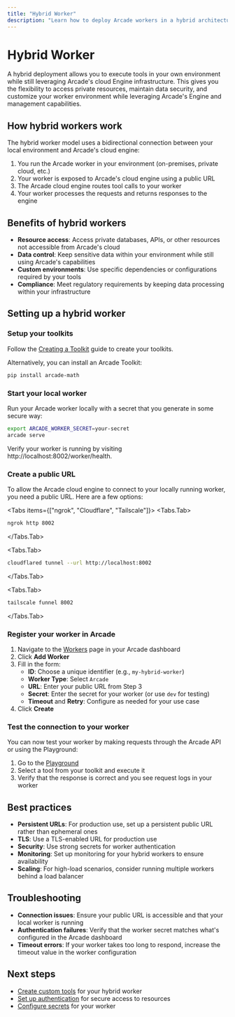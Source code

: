 ```yaml
---
title: "Hybrid Worker"
description: "Learn how to deploy Arcade workers in a hybrid architecture"
---
```



# Hybrid Worker

A hybrid deployment allows you to execute tools in your own environment while still leveraging Arcade's cloud Engine infrastructure. This gives you the flexibility to access private resources, maintain data security, and customize your worker environment while leveraging Arcade's Engine and management capabilities.

## How hybrid workers work

The hybrid worker model uses a bidirectional connection between your local environment and Arcade's cloud engine:

1. You run the Arcade worker in your environment (on-premises, private cloud, etc.)
2. Your worker is exposed to Arcade's cloud engine using a public URL
3. The Arcade cloud engine routes tool calls to your worker
4. Your worker processes the requests and returns responses to the engine

## Benefits of hybrid workers

- **Resource access**: Access private databases, APIs, or other resources not accessible from Arcade's cloud
- **Data control**: Keep sensitive data within your environment while still using Arcade's capabilities
- **Custom environments**: Use specific dependencies or configurations required by your tools
- **Compliance**: Meet regulatory requirements by keeping data processing within your infrastructure

## Setting up a hybrid worker

<Steps>

### Setup your toolkits

Follow the [Creating a Toolkit](/home/build-tools/create-a-mcp-server) guide to create your toolkits.

Alternatively, you can install an Arcade Toolkit:

```sh
pip install arcade-math
```

### Start your local worker

Run your Arcade worker locally with a secret that you generate in some secure way:

```sh
export ARCADE_WORKER_SECRET=your-secret
arcade serve
```

Verify your worker is running by visiting http://localhost:8002/worker/health.

### Create a public URL

To allow the Arcade cloud engine to connect to your locally running worker, you need a public URL. Here are a few options:

<Tabs items={["ngrok", "Cloudflare", "Tailscale"]}>
<Tabs.Tab>

```sh
ngrok http 8002
```

</Tabs.Tab>

<Tabs.Tab>

```sh
cloudflared tunnel --url http://localhost:8002
```

</Tabs.Tab>

<Tabs.Tab>

```sh
tailscale funnel 8002
```

</Tabs.Tab>
</Tabs>

### Register your worker in Arcade

1. Navigate to the [Workers](https://api.arcade.dev/dashboard/workers) page in your Arcade dashboard
1. Click **Add Worker**
1. Fill in the form:
   - **ID**: Choose a unique identifier (e.g., `my-hybrid-worker`)
   - **Worker Type**: Select `Arcade`
   - **URL**: Enter your public URL from Step 3
   - **Secret**: Enter the secret for your worker (or use `dev` for testing)
   - **Timeout** and **Retry**: Configure as needed for your use case
1. Click **Create**

### Test the connection to your worker

You can now test your worker by making requests through the Arcade API or using the Playground:

1. Go to the [Playground](https://api.arcade.dev/dashboard/playground)
1. Select a tool from your toolkit and execute it
1. Verify that the response is correct and you see request logs in your worker

</Steps>

## Best practices

- **Persistent URLs**: For production use, set up a persistent public URL rather than ephemeral ones
- **TLS**: Use a TLS-enabled URL for production use
- **Security**: Use strong secrets for worker authentication
- **Monitoring**: Set up monitoring for your hybrid workers to ensure availability
- **Scaling**: For high-load scenarios, consider running multiple workers behind a load balancer

## Troubleshooting

- **Connection issues**: Ensure your public URL is accessible and that your local worker is running
- **Authentication failures**: Verify that the worker secret matches what's configured in the Arcade dashboard
- **Timeout errors**: If your worker takes too long to respond, increase the timeout value in the worker configuration

## Next steps

- [Create custom tools](/home/build-tools/create-a-mcp-server) for your hybrid worker
- [Set up authentication](/home/build-tools/create-a-tool-with-auth) for secure access to resources
- [Configure secrets](/home/build-tools/create-a-tool-with-secrets) for your worker

